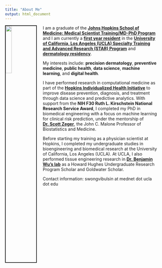 ```yaml
---
title: "About Me"
output: html_document
---
```


<link rel="stylesheet" href="styles.css" type="text/css">

<img src="me3.jpeg" style="width:20%; border:2px solid; margin-right: 20px" align="left">

I am a graduate of the [__Johns Hopkins School of Medicine: Medical Scientist Training/MD-PhD Program__](https://mdphd.johnshopkins.edu/) and I am currently a [__first year resident__](https://www.uclahealth.org/dermatology/body.cfm?id=151&action=detail&ref=120) in the [__University of California, Los Angeles (UCLA) Specialty Training and Advanced Research (STAR) Program__](https://medschool.ucla.edu/star) and [__dermatology residency__](https://www.uclahealth.org/dermatology/residency-program).

My interests include: __precision dermatology__, __preventive medicine__, __public health__, __data science__, __machine learning__, and __digital health__.

I have performed research in computational medicine as part of the [__Hopkins Individualized Health Initiative__](https://www.hopkinsmedicine.org/inhealth/) to improve disease prevention, diagnosis, and treatment through data science and predictive analytics. With support from the __NIH F30 Ruth L. Kirschstein National Research Service Award__, I completed my PhD in biomedical engineering with a focus on machine learning for clinical risk prediction, under the mentorship of [__Dr. Scott Zeger__](https://malonecenter.jhu.edu/people/scott-zeger/), the John C. Malone Professor of Biostatistics and Medicine.

Before starting my training as a physician scientist at Hopkins, I completed my undergraduate studies in bioengineering and biomedical research at the University of California, Los Angeles (UCLA). At UCLA, I also performed tissue engineering research in [__Dr. Benjamin Wu’s lab__](https://weintraubcenter.dentistry.ucla.edu/wu-lab) as a Howard Hughes Undergraduate Research Program Scholar and Goldwater Scholar.

Contact information: swongvibulsin at mednet dot ucla dot edu
